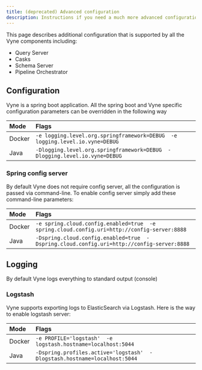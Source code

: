 ```yaml
---
title: (deprecated) Advanced configuration
description: Instructions if you need a much more advanced configuration
---
```



This page describes additional configuration that is supported by all the Vyne components including:

* <Link to="../../querying-with-vyne/README">Query Server</Link>
* <Link to="../../casks/README">Casks</Link>
* <Link to="../schema-server">Schema Server</Link>
* <Link to="../../pipelines/pipeline-orchestrator">Pipeline Orchestrator</Link>

## Configuration

Vyne is a spring boot application. All the spring boot and Vyne specific configuration parameters can be overridden in the following way

| Mode | Flags |
| :--- | :--- |
| Docker | `-e logging.level.org.springframework=DEBUG  -e logging.level.io.vyne=DEBUG` |
| Java | `-Dlogging.level.org.springframework=DEBUG  -Dlogging.level.io.vyne=DEBUG` |

### Spring config server

By default Vyne does not require config server, all the configuration is passed via command-line. To enable config server simply add these command-line parameters:

| Mode | Flags |
| :--- | :--- |
| Docker | `-e spring.cloud.config.enabled=true  -e spring.cloud.config.uri=http://config-server:8888` |
| Java | `-Dspring.cloud.config.enabled=true  -Dspring.cloud.config.uri=http://config-server:8888` |

## Logging

By default Vyne logs everything to standard output \(console\)

### Logstash

Vyne supports exporting logs to ElasticSearch via Logstash. Here is the way to enable logstash server:

| Mode | Flags |
| :--- | :--- |
| Docker | `-e PROFILE='logstash'  -e logstash.hostname=localhost:5044` |
| Java | `-Dspring.profiles.active='logstash'  -Dlogstash.hostname=localhost:5044` |

